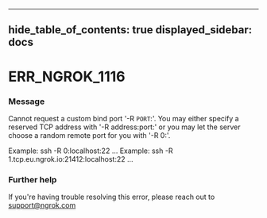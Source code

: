 

---
hide_table_of_contents: true
displayed_sidebar: docs
---


# ERR_NGROK_1116

### Message
Cannot request a custom bind port '-R `PORT`:'.
You may either specify a reserved TCP address with '-R address:port:' or you may let the server choose a random remote port for you with '-R 0:'.

Example: ssh -R 0:localhost:22 ...
Example: ssh -R 1.tcp.eu.ngrok.io:21412:localhost:22 ...

<ErrorDetails />



### Further help
If you're having trouble resolving this error, please reach out to [support@ngrok.com](mailto:support@ngrok.com?subject=Help%20with%20ERR_NGROK_1116)


